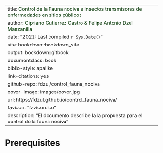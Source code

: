 --- 
title: <span style="color:#003300;">Control de la Fauna nociva e insectos transmisores de enfermedades en sitios públicos</span>
author: <span style="color:#003300;">Cipriano Gutierrez Castro & Felipe Antonio Dzul Manzanilla</span>
date: "2021: Last compiled `r Sys.Date()`"
site: bookdown::bookdown_site
output: bookdown::gitbook
documentclass: book
biblio-style: apalike
link-citations: yes
github-repo: fdzul/control_fauna_nociva
cover-image: images/cover.jpg
url: https://fdzul.github.io/control_fauna_nociva/
favicon: "favicon.ico"
description: "El documento describe la la propuesta para el control de la fauna nociva"
----

# Prerequisites

